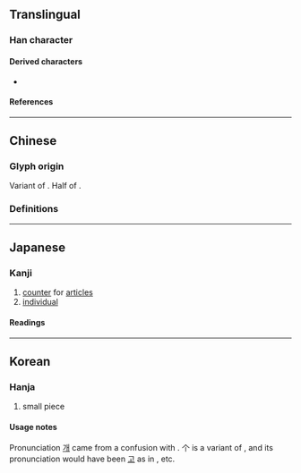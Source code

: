 {{also|個|箇|介}}
{{character info}}
==Translingual==
{{stroke order|type=animate}}

===Han character===
{{Han char|rn=2|rad=丨|as=02|sn=3|four=8020.0|canj=OL|ids=⿱人丨}}

====Derived characters====
* {{l|mul|[[𬽨]], [[𠮶]], [[𣃘]], [[𭨦]], [[𥾓]], [[𭩭]], [[𬻹]], [[𫠡]], [[𡗟]], [[𦣿]], [[𩠟]], [[𪬪]], [[𠁭]], [[𧱤]]}}

====References====
{{Han ref|kx=0078.230|dkj=00070|dj=0158.030|hdz=10103.010|uh=4E2A}}

----

==Chinese==

===Glyph origin===
{{Han etym}}
Variant of {{l|mul|箇||bamboo stalk}}. Half of {{l|mul|竹||[[bamboo]]}}.

===Definitions===
{{zh-see|個|svt}} <!-- Refer moedict.tw -->

----

==Japanese==

===Kanji===
{{ja-kanji|grade=uc|rs=丨02}}

# [[counter]] for [[articles]]
# [[individual]]

====Readings====
{{ja-readings
|goon=か
|kanon=か
|toon=こ}}

----

==Korean==

===Hanja===
{{ko-hanja/new|낱|개}}

# small piece

====Usage notes====
Pronunciation [[개]] came from a confusion with {{l|ko|介}}. 个 is a variant of {{l|ko|個}}, and its pronunciation would have been [[고]] as in {{l|ko|[[固]], [[凅]], [[痼]]}}, etc.